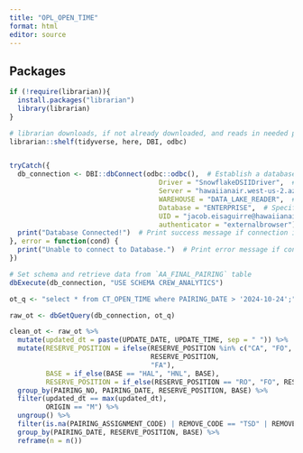 ```yaml
---
title: "OPL_OPEN_TIME"
format: html
editor: source
---
```


## Packages
```r

if (!require(librarian)){
  install.packages("librarian")
  library(librarian)
}

# librarian downloads, if not already downloaded, and reads in needed packages
librarian::shelf(tidyverse, here, DBI, odbc)



```



```r
tryCatch({
  db_connection <- DBI::dbConnect(odbc::odbc(),  # Establish a database connection using ODBC for the playground database
                                     Driver = "SnowflakeDSIIDriver",  # Specify the Snowflake ODBC driver
                                     Server = "hawaiianair.west-us-2.azure.snowflakecomputing.com",  # Server address
                                     WAREHOUSE = "DATA_LAKE_READER",  # Specify the Snowflake warehouse
                                     Database = "ENTERPRISE",  # Specify the database name
                                     UID = "jacob.eisaguirre@hawaiianair.com",  # User ID for authentication
                                     authenticator = "externalbrowser")  # Use external browser for authentication
  print("Database Connected!")  # Print success message if connection is established
}, error = function(cond) {
  print("Unable to connect to Database.")  # Print error message if connection fails
})

# Set schema and retrieve data from `AA_FINAL_PAIRING` table
dbExecute(db_connection, "USE SCHEMA CREW_ANALYTICS") 

```

```r
ot_q <- "select * from CT_OPEN_TIME where PAIRING_DATE > '2024-10-24';"

raw_ot <- dbGetQuery(db_connection, ot_q)


```


```r


clean_ot <- raw_ot %>% 
  mutate(updated_dt = paste(UPDATE_DATE, UPDATE_TIME, sep = " ")) %>% 
  mutate(RESERVE_POSITION = ifelse(RESERVE_POSITION %in% c("CA", "FO", "RO", "FA"),
                                   RESERVE_POSITION, 
                                   "FA"),
         BASE = if_else(BASE == "HAL", "HNL", BASE),
         RESERVE_POSITION = if_else(RESERVE_POSITION == "RO", "FO", RESERVE_POSITION)) %>% 
  group_by(PAIRING_NO, PAIRING_DATE, RESERVE_POSITION, BASE) %>% 
  filter(updated_dt == max(updated_dt),
         ORIGIN == "M") %>% 
  ungroup() %>%
  filter(is.na(PAIRING_ASSIGNMENT_CODE) | REMOVE_CODE == "TSD" | REMOVE_CODE == "TSU") %>% 
  group_by(PAIRING_DATE, RESERVE_POSITION, BASE) %>% 
  reframe(n = n())
  



```

